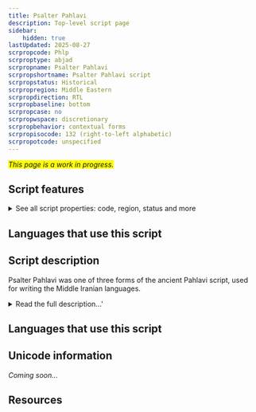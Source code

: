 ```yaml
---
title: Psalter Pahlavi
description: Top-level script page
sidebar:
    hidden: true
lastUpdated: 2025-08-27
scrpropcode: Phlp
scrproptype: abjad
scrpropname: Psalter Pahlavi
scrpropshortname: Psalter Pahlavi script
scrpropstatus: Historical
scrpropregion: Middle Eastern
scrpropdirection: RTL
scrpropbaseline: bottom
scrpropcase: no
scrpropwspace: discretionary
scrpropbehavior: contextual forms
scrpropisocode: 132 (right-to-left alphabetic)
scrpropotcode: unspecified
---
```


<span style='background-color:yellow'>_This page is a work in progress._</span>


## Script features

<details>
<summary> See all script properties: code, region, status and more</summary>
<ScriptInfo />
</details>

## Languages that use this script

<WsList script='Phlp' wsMax='5' />

## Script description

Psalter Pahlavi was one of three forms of the ancient Pahlavi script, used for writing the Middle Iranian languages.

<details>
<summary>Read the full description...'</summary>Psalter Pahlavi has so far only been attested in two sources, a 7th century manuscript of the Psalms of David (hence its name) and an inscription on a bronze cross found at Herat (in present-day Afghanistan). The lack of surviving material in this form of the script has left a number of gaps in modern-day scholars' understanding of Psalter Pahlavi writing.

Pahlavi writing was used from the 2nd century BC until the 7th century AD. It was derived from the form of the Aramaic script used in the Achaemenid (Persian) empire, modified to accommodate the larger consonantal inventory of the Middle Iranian languages. It was written from right to left, and words were separated by a dot. The script has proved difficult for modern-day paleographers to decipher due to confusion between some similar-looking signs, for example _w_, _n_, and _r_, and due to some signs representing multiple sounds. Only consonants were written.

A well-documented characteristic of Pahlavi writing was the use of _heterograms_ (also called _word masks_ or _Aramaeograms_). These were words which were written in the Aramaic language but pronounced as the appropriate Iranian-language word. For example the word ' son' was written using the letters BRḪ, after the Aramaic word for son, _breh_ but pronounced as the Middle Iranian word _pus_.

The Psalter Pahlavi script was written from right to left, using 18 letters. These exhibited fully-developed joining behaviour; some letters could join on the left or the right and others could join on the right only. Script-specific numbers were used for the numbers 1, 2, 3, 4, 10, 20, and 100. Other numbers were made by adding these together so that 130 was written using the symbols for 100, 'and' _waw_, 20, and 10. Numbers below 100 did not use the 'and' _waw_ symbol. Numbers as well as letters were cursive, and could join both to other numbers and - in the case where _waw_ was used - to letters.

Four punctuation marks were used in Psalter Pahlavi, apparently to indicate semantic breaks. One of these was used at the beginning and the end of a text and at various points within it, but its exact purpose is unclear. Two were combining marks, one above and one below. The fourth was a full stop.
</details>

## Languages that use this script

<WsList script='Phlp' wsMax='5' />

## Unicode information

_Coming soon..._

## Resources

<ScriptResources detailSummary='seemore' />

